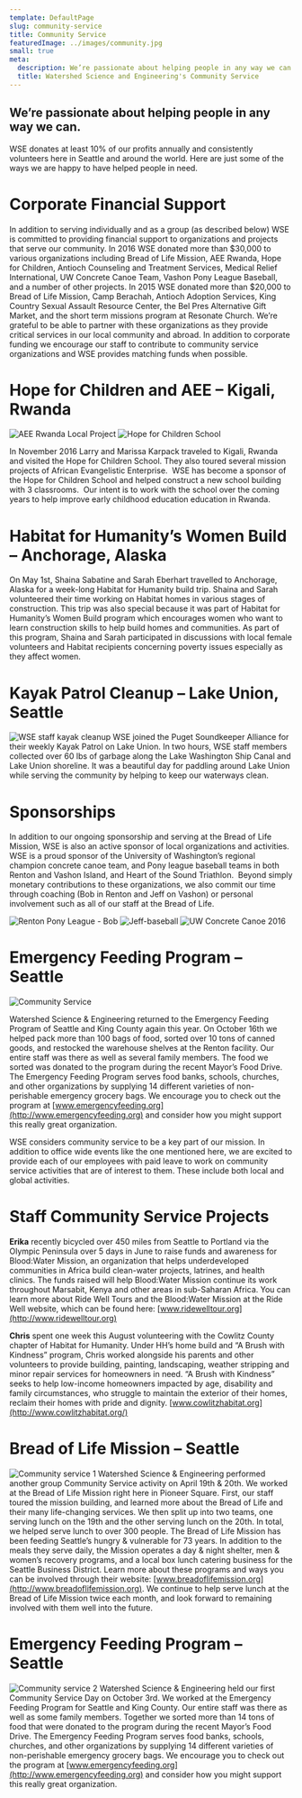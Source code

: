 ```yaml
---
template: DefaultPage
slug: community-service
title: Community Service
featuredImage: ../images/community.jpg
small: true
meta:
  description: We’re passionate about helping people in any way we can
  title: Watershed Science and Engineering's Community Service
---
```


<style type="text/css">{"\
.container p .gatsby-resp-image-wrapper{\
	width:30%;\
	float:left;\
	margin:1% 1% 1% 0 !important;\
}\
.container p .gatsby-resp-image-wrapper:nth-of-type(2n){\
	float:right;\
	margin:1% 0 1% 1% !important;\
}\
"}</style>

We’re passionate about helping people in any way we can.
--------------------------------------------------------

WSE donates at least 10% of our profits annually and consistently volunteers here in Seattle and around the world. Here are just some of the ways we are happy to have helped people in need.

Corporate Financial Support
===========================

In addition to serving individually and as a group (as described below) WSE is committed to providing financial support to organizations and projects that serve our community. In 2016 WSE donated more than $30,000 to various organizations including Bread of Life Mission, AEE Rwanda, Hope for Children, Antioch Counseling and Treatment Services, Medical Relief International, UW Concrete Canoe Team, Vashon Pony League Baseball, and a number of other projects. In 2015 WSE donated more than $20,000 to Bread of Life Mission, Camp Berachah, Antioch Adoption Services, King Country Sexual Assault Resource Center, the Bel Pres Alternative Gift Market, and the short term missions program at Resonate Church. We’re grateful to be able to partner with these organizations as they provide critical services in our local community and abroad. In addition to corporate funding we encourage our staff to contribute to community service organizations and WSE provides matching funds when possible.

Hope for Children and AEE – Kigali, Rwanda
==========================================================

![AEE Rwanda Local Project](../images/community-service/AEE-Rwanda-Local-Project.jpg) 
![Hope for Children School](../images/community-service/Hope-for-Children-School.jpg)

In November 2016 Larry and Marissa Karpack traveled to Kigali, Rwanda and visited the Hope for Children School. They also toured several mission projects of African Evangelistic Enterprise.  WSE has become a sponsor of the Hope for Children School and helped construct a new school building with 3 classrooms.  Our intent is to work with the school over the coming years to help improve early childhood education education in Rwanda.

<div class="clearfix"></div>

Habitat for Humanity’s Women Build – Anchorage, Alaska
=================================================================

On May 1st, Shaina Sabatine and Sarah Eberhart travelled to Anchorage, Alaska for a week-long Habitat for Humanity build trip. Shaina and Sarah volunteered their time working on Habitat homes in various stages of construction. This trip was also special because it was part of Habitat for Humanity’s Women Build program which encourages women who want to learn construction skills to help build homes and communities. As part of this program, Shaina and Sarah participated in discussions with local female volunteers and Habitat recipients concerning poverty issues especially as they affect women.

Kayak Patrol Cleanup – Lake Union, Seattle
=============================================================

![WSE staff kayak cleanup](../images/community-service/WSE-staff-kayak-cleanup.jpg)
WSE joined the Puget Soundkeeper Alliance for their weekly Kayak Patrol on Lake Union. In two hours, WSE staff members collected over 60 lbs of garbage along the Lake Washington Ship Canal and Lake Union shoreline. It was a beautiful day for paddling around Lake Union while serving the community by helping to keep our waterways clean.

<div class="clearfix"></div>

Sponsorships
============

In addition to our ongoing sponsorship and serving at the Bread of Life Mission, WSE is also an active sponsor of local organizations and activities.  WSE is a proud sponsor of the University of Washington’s regional champion concrete canoe team, and Pony league baseball teams in both Renton and Vashon Island, and Heart of the Sound Triathlon.  Beyond simply monetary contributions to these organizations, we also commit our time through coaching (Bob in Renton and Jeff on Vashon) or personal involvement such as all of our staff at the Bread of Life.

![Renton Pony League - Bob](../images/community-service/CVAC-sponsor.jpg)
![Jeff-baseball](../images/community-service/Jeff-baseball.jpg)
![UW Concrete Canoe 2016](../images/community-service/UW-Concrete-Canoe-2016.jpg)

<div class="clearfix"></div>

Emergency Feeding Program – Seattle
========================================================

![Community Service](../images/community-service/community.jpg "community")

Watershed Science & Engineering returned to the Emergency Feeding Program of Seattle and King County again this year. On October 16th we helped pack more than 100 bags of food, sorted over 10 tons of canned goods, and restocked the warehouse shelves at the Renton facility. Our entire staff was there as well as several family members. The food we sorted was donated to the program during the recent Mayor’s Food Drive. The Emergency Feeding Program serves food banks, schools, churches, and other organizations by supplying 14 different varieties of non-perishable emergency grocery bags. We encourage you to check out the program at [www.emergencyfeeding.org](http://www.emergencyfeeding.org) and consider how you might support this really great organization.

WSE considers community service to be a key part of our mission. In addition to office wide events like the one mentioned here, we are excited to provide each of our employees with paid leave to work on community service activities that are of interest to them. These include both local and global activities.

<div class="clearfix"></div>

Staff Community Service Projects
==============================================

**Erika** recently bicycled over 450 miles from Seattle to Portland via the Olympic Peninsula over 5 days in June to raise funds and awareness for Blood:Water Mission, an organization that helps underdeveloped communities in Africa build clean-water projects, latrines, and health clinics. The funds raised will help Blood:Water Mission continue its work throughout Marsabit, Kenya and other areas in sub-Saharan Africa. You can learn more about Ride Well Tours and the Blood:Water Mission at the Ride Well website, which can be found here: [www.ridewelltour.org](http://www.ridewelltour.org)

**Chris** spent one week this August volunteering with the Cowlitz County chapter of Habitat for Humanity. Under HH’s home build and “A Brush with Kindness” program, Chris worked alongside his parents and other volunteers to provide building, painting, landscaping, weather stripping and minor repair services for homeowners in need. “A Brush with Kindness” seeks to help low-income homeowners impacted by age, disability and family circumstances, who struggle to maintain the exterior of their homes, reclaim their homes with pride and dignity. [www.cowlitzhabitat.org](http://www.cowlitzhabitat.org/)

Bread of Life Mission – Seattle
========================================================

![Community service 1](../images/community-service/service1.png "Service")
Watershed Science & Engineering performed another group Community Service activity on April 19th & 20th. We worked at the Bread of Life Mission right here in Pioneer Square. First, our staff toured the mission building, and learned more about the Bread of Life and their many life-changing services. We then split up into two teams, one serving lunch on the 19th and the other serving lunch on the 20th. In total, we helped serve lunch to over 300 people. The Bread of Life Mission has been feeding Seattle’s hungry & vulnerable for 73 years. In addition to the meals they serve daily, the Mission operates a day & night shelter, men & women’s recovery programs, and a local box lunch catering business for the Seattle Business District. Learn more about these programs and ways you can be involved through their website: [www.breadoflifemission.org](http://www.breadoflifemission.org). We continue to help serve lunch at the Bread of Life Mission twice each month, and look forward to remaining involved with them well into the future.

Emergency Feeding Program – Seattle
======================================================

![Community service 2](../images/community-service/service2.jpg "service2")
Watershed Science & Engineering held our first Community Service Day on October 3rd. We worked at the Emergency Feeding Program for Seattle and King County. Our entire staff was there as well as some family members. Together we sorted more than 14 tons of food that were donated to the program during the recent Mayor’s Food Drive. The Emergency Feeding Program serves food banks, schools, churches, and other organizations by supplying 14 different varieties of non-perishable emergency grocery bags. We encourage you to check out the program at [www.emergencyfeeding.org](http://www.emergencyfeeding.org) and consider how you might support this really great organization.

<div class="clearfix"></div>